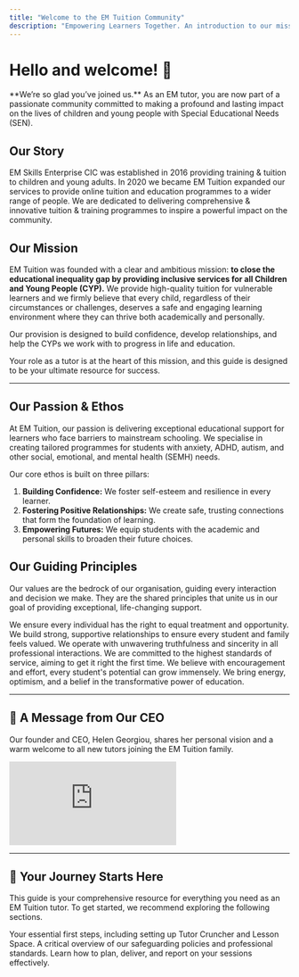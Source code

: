 ```yaml
---
title: "Welcome to the EM Tuition Community"
description: "Empowering Learners Together. An introduction to our mission, our values, and your role in changing lives."
---
```


# Hello and welcome! 👋

<Info>
  **We’re so glad you’ve joined us.** As an EM tutor, you are now part of a passionate community committed to making a profound and lasting impact on the lives of children and young people with Special Educational Needs (SEN).
</Info>

## Our Story
EM Skills Enterprise CIC was established in 2016 providing training & tuition to children and young adults. In 2020 we became EM Tuition expanded our services to provide online tuition and education programmes to a wider range of people. We are dedicated to delivering comprehensive & innovative tuition & training programmes to inspire a powerful impact on the community. 


## Our Mission
EM Tuition was founded with a clear and ambitious mission: **to close the educational inequality gap by providing inclusive services for all Children and Young People (CYP).** We provide high-quality tuition for vulnerable learners and we firmly believe that every child, regardless of their circumstances or challenges, deserves a safe and engaging learning environment where they can thrive both academically and personally.

Our provision is designed to build confidence, develop relationships, and help the CYPs we work with to progress in life and education.

Your role as a tutor is at the heart of this mission, and this guide is designed to be your ultimate resource for success.

---

## Our Passion & Ethos

At EM Tuition, our passion is delivering exceptional educational support for learners who face barriers to mainstream schooling. We specialise in creating tailored programmes for students with anxiety, ADHD, autism, and other social, emotional, and mental health (SEMH) needs.

Our core ethos is built on three pillars:
1.  **Building Confidence:** We foster self-esteem and resilience in every learner.
2.  **Fostering Positive Relationships:** We create safe, trusting connections that form the foundation of learning.
3.  **Empowering Futures:** We equip students with the academic and personal skills to broaden their future choices.

## Our Guiding Principles

Our values are the bedrock of our organisation, guiding every interaction and decision we make. They are the shared principles that unite us in our goal of providing exceptional, life-changing support.

<CardGroup cols={2}>
  <Card title="Equality" icon="universal-access">
    We ensure every individual has the right to equal treatment and opportunity.
  </Card>
  <Card title="Personal Touch" icon="hand-holding-heart">
    We build strong, supportive relationships to ensure every student and family feels valued.
  </Card>
  <Card title="Honesty & Integrity" icon="shield-check">
    We operate with unwavering truthfulness and sincerity in all professional interactions.
  </Card>
  <Card title="Quality" icon="gem">
    We are committed to the highest standards of service, aiming to get it right the first time.
  </Card>
  <Card title="Growth Mindset" icon="brain">
    We believe with encouragement and effort, every student's potential can grow immensely.
  </Card>
  <Card title="Passion & Positivity" icon="fire">
     We bring energy, optimism, and a belief in the transformative power of education.
  </Card>
</CardGroup>

---

## 🎥 A Message from Our CEO

Our founder and CEO, Helen Georgiou, shares her personal vision and a warm welcome to all new tutors joining the EM Tuition family.

<div style={{ position: 'relative', paddingBottom: '56.25%', height: 0 }}>
  <iframe 
    src="https://www.youtube.com/embed/ZJvQKhTq9Ys?si=lfqNc50xet0hmIt7" 
    title="YouTube video player" 
    frameborder="0" 
    allow="accelerometer; autoplay; clipboard-write; encrypted-media; gyroscope; picture-in-picture; web-share" 
    referrerpolicy="strict-origin-when-cross-origin" 
    allowfullscreen
    style={{ position: 'absolute', top: 0, left: 0, width: '100%', height: '100%', borderRadius: '8px' }}>
  </iframe>
</div>

---

## 🌱 Your Journey Starts Here

This guide is your comprehensive resource for everything you need as an EM Tuition tutor. To get started, we recommend exploring the following sections.

<CardGroup>
  <Card title="Onboarding & Setup" href="/getting-started/onboarding" icon="rocket">
    Your essential first steps, including setting up Tutor Cruncher and Lesson Space.
  </Card>
  <Card title="Safeguarding & Conduct" href="/safeguarding/introduction" icon="shield-halved">
    A critical overview of our safeguarding policies and professional standards.
  </Card>
  <Card title="The Tutoring Lifecycle" href="/tutoring/planning" icon="person-chalkboard">
    Learn how to plan, deliver, and report on your sessions effectively.
  </Card>
</CardGroup>